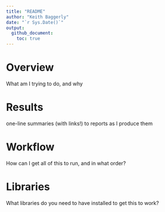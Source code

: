 ```yaml
---
title: "README"
author: "Keith Baggerly"
date: "`r Sys.Date()`"
output: 
  github_document:
    toc: true
---
```


# Overview

What am I trying to do, and why

# Results

one-line summaries (with links!) to 
reports as I produce them

# Workflow

How can I get all of this to run, and
in what order?

# Libraries

What libraries do you need to have installed
to get this to work?